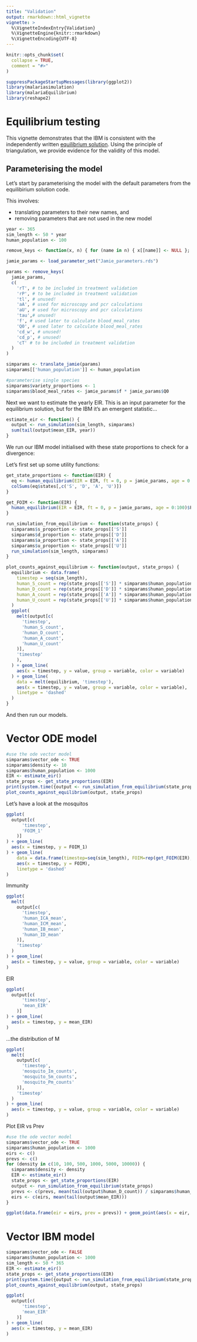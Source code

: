 ```yaml
---
title: "Validation"
output: rmarkdown::html_vignette
vignette: >
  %\VignetteIndexEntry{Validation}
  %\VignetteEngine{knitr::rmarkdown}
  %\VignetteEncoding{UTF-8}
---
```


```r
knitr::opts_chunk$set(
  collapse = TRUE,
  comment = "#>"
)
```

```r
suppressPackageStartupMessages(library(ggplot2))
library(malariasimulation)
library(malariaEquilibrium)
library(reshape2)
```

# Equilibrium testing

This vignette demonstrates that the IBM is consistent with the independently written [equilibrium solution](https://github.com/mrc-ide/malariaEquilibrium). Using the principle of triangulation, we provide evidence for the validity of this model.  

## Parameterising the model

Let's start by parameterising the model with the default parameters from the equilibirium solution code.

This involves:

 * translating parameters to their new names, and
 * removing parameters that are not used in the new model
 
```r
year <- 365
sim_length <- 50 * year
human_population <- 100

remove_keys <- function(x, n) { for (name in n) { x[[name]] <- NULL }; x }

jamie_params <- load_parameter_set("Jamie_parameters.rds")

params <- remove_keys(
  jamie_params,
  c(
    'rT', # to be included in treatment validation
    'rP', # to be included in treatment validation
    'tl', # unused!
    'aA', # used for microscopy and pcr calculations
    'aU', # used for microscopy and pcr calculations
    'tau',# unused!
    'f', # used later to calculate blood_meal_rates
    'Q0', # used later to calculate blood_meal_rates
    'cd_w', # unused!
    'cd_p', # unused!
    'cT' # to be included in treatment validation
  )
)

simparams <- translate_jamie(params)
simparams[['human_population']] <- human_population

#parameterise single species
simparams$variety_proportions <- 1
simparams$blood_meal_rates <- jamie_params$f * jamie_params$Q0
```

Next we want to estimate the yearly EIR. This is an input parameter for the equilibrium solution, but for the IBM it's an emergent statistic...

```r

estimate_eir <- function() {
  output <- run_simulation(sim_length, simparams)
  sum(tail(output$mean_EIR, year))
}
```

We run our IBM model initialised with these state proportions to check for a divergence:

Let's first set up some utility functions:

```r

get_state_proportions <- function(EIR) {
  eq <- human_equilibrium(EIR = EIR, ft = 0, p = jamie_params, age = 0:100)
  colSums(eq$states[,c('S', 'D', 'A', 'U')])
}

get_FOIM <- function(EIR) {
  human_equilibrium(EIR = EIR, ft = 0, p = jamie_params, age = 0:100)$FOIM
}

run_simulation_from_equilibrium <- function(state_props) {
  simparams$s_proportion <- state_props[['S']]
  simparams$d_proportion <- state_props[['D']]
  simparams$a_proportion <- state_props[['A']]
  simparams$u_proportion <- state_props[['U']]
  run_simulation(sim_length, simparams)
}

plot_counts_against_equilibrium <- function(output, state_props) {
  equilibrium <- data.frame(
    timestep = seq(sim_length),
    human_S_count = rep(state_props[['S']] * simparams$human_population, sim_length),
    human_D_count = rep(state_props[['D']] * simparams$human_population, sim_length),
    human_A_count = rep(state_props[['A']] * simparams$human_population, sim_length),
    human_U_count = rep(state_props[['U']] * simparams$human_population, sim_length)
  )
  ggplot(
    melt(output[c(
      'timestep',
      'human_S_count',
      'human_D_count',
      'human_A_count',
      'human_U_count'
    )],
    'timestep'
    ),
  ) + geom_line(
    aes(x = timestep, y = value, group = variable, color = variable)
  ) + geom_line(
    data = melt(equilibrium, 'timestep'),
    aes(x = timestep, y = value, group = variable, color = variable),
    linetype = 'dashed'
  )
}
```

And then run our models.

# Vector ODE model

```r
#use the ode vector model
simparams$vector_ode <- TRUE
simparams$density <- 10
simparams$human_population <- 1000
EIR <- estimate_eir()
state_props <- get_state_proportions(EIR)
print(system.time({output <- run_simulation_from_equilibrium(state_props)}))
plot_counts_against_equilibrium(output, state_props)
```


Let's have a look at the mosquitos

```r
ggplot(
  output[c(
      'timestep',
      'FOIM_1'
    )]
) + geom_line(
  aes(x = timestep, y = FOIM_1)
) + geom_line(
    data = data.frame(timestep=seq(sim_length), FOIM=rep(get_FOIM(EIR), sim_length)),
    aes(x = timestep, y = FOIM),
    linetype = 'dashed'
)
```


Immunity

```r
ggplot(
  melt(
    output[c(
      'timestep',
      'human_ICA_mean',
      'human_ICM_mean',
      'human_IB_mean',
      'human_ID_mean'
    )],
    'timestep'
  )
) + geom_line(
  aes(x = timestep, y = value, group = variable, color = variable)
)
```

EIR

```r
ggplot(
  output[c(
      'timestep',
      'mean_EIR'
    )]
) + geom_line(
  aes(x = timestep, y = mean_EIR)
)
```

...the distribution of M

```r
ggplot(
  melt(
    output[c(
      'timestep',
      'mosquito_Im_counts',
      'mosquito_Sm_counts',
      'mosquito_Pm_counts'
    )],
    'timestep'
  )
) + geom_line(
  aes(x = timestep, y = value, group = variable, color = variable)
)
```

Plot EIR vs Prev

```r
#use the ode vector model
simparams$vector_ode <- TRUE
simparams$human_population <- 1000
eirs <- c()
prevs <- c()
for (density in c(10, 100, 500, 1000, 5000, 10000)) {
  simparams$density <- density
  EIR <- estimate_eir()
  state_props <- get_state_proportions(EIR)
  output <- run_simulation_from_equilibrium(state_props)
  prevs <- c(prevs, mean(tail(output$human_D_count)) / simparams$human_population)
  eirs <- c(eirs, mean(tail(output$mean_EIR)))
}

ggplot(data.frame(eir = eirs, prev = prevs)) + geom_point(aes(x = eir, y = prev))
```

# Vector IBM model

```r
simparams$vector_ode <- FALSE
simparams$human_population <- 1000
sim_length <- 50 * 365
EIR <- estimate_eir()
state_props <- get_state_proportions(EIR)
print(system.time({output <- run_simulation_from_equilibrium(state_props)}))
plot_counts_against_equilibrium(output, state_props)
```

```r
ggplot(
  output[c(
      'timestep',
      'mean_EIR'
    )]
) + geom_line(
  aes(x = timestep, y = mean_EIR)
)
```
